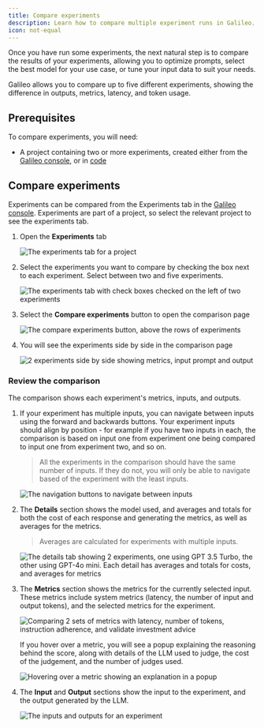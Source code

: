 ```yaml
---
title: Compare experiments
description: Learn how to compare multiple experiment runs in Galileo.
icon: not-equal
---
```


Once you have run some experiments, the next natural step is to compare the results of your experiments, allowing you to optimize prompts, select the best model for your use case, or tune your input data to suit your needs.

Galileo allows you to compare up to five different experiments, showing the difference in outputs, metrics, latency, and token usage.

## Prerequisites

To compare experiments, you will need:

- A project containing two or more experiments, created either from the [Galileo console](concepts/experiments/running-experiments-in-console), or in [code](concepts/experiments/running-experiments) 

## Compare experiments

Experiments can be compared from the Experiments tab in the [Galileo console](https://app.galileo.ai/). Experiments are part of a project, so select the relevant project to see the experiments tab.

1. Open the **Experiments** tab

    ![The experiments tab for a project](/images/concepts/experiments/experiments-tab.webp)

1. Select the experiments you want to compare by checking the box next to each experiment. Select between two and five experiments.

    ![The experiments tab with check boxes checked on the left of two experiments](/images/concepts/experiments/select-experiments.webp)

1. Select the **Compare experiments** button to open the comparison page

    ![The compare experiments button, above the rows of experiments](/images/concepts/experiments/compare-experiments-button.webp)

1. You will see the experiments side by side in the comparison page

    ![2 experiments side by side showing metrics, input prompt and output](/images/concepts/experiments/compare-2-experiments-full.webp)

### Review the comparison

The comparison shows each experiment's metrics, inputs, and outputs. 

1. If your experiment has multiple inputs, you can navigate between inputs using the forward and backwards buttons. Your experiment inputs should align by position - for example if you have two inputs in each, the comparison is based on input one from experiment one being compared to input one from experiment two, and so on.

    > All the experiments in the comparison should have the same number of inputs. If they do not, you will only be able to navigate based of the experiment with the least inputs.

    ![The navigation buttons to navigate between inputs](/images/concepts/experiments/compare-navigate-inputs.webp)

1. The **Details** section shows the model used, and averages and totals for both the cost of each response and generating the metrics, as well as averages for the metrics.

    > Averages are calculated for experiments with multiple inputs.

    ![The details tab showing 2 experiments, one using GPT 3.5 Turbo, the other using GPT-4o mini. Each detail has averages and totals for costs, and averages for metrics](/images/concepts/experiments/details.webp)

1. The **Metrics** section shows the metrics for the currently selected input. These metrics include system metrics (latency, the number of input and output tokens), and the selected metrics for the experiment.

    ![Comparing 2 sets of metrics with latency, number of tokens, instruction adherence, and validate investment advice](/images/concepts/experiments/compare-metrics.webp)

    If you hover over a metric, you will see a popup explaining the reasoning behind the score, along with details of the LLM used to judge, the cost of the judgement, and the number of judges used.

    ![Hovering over a metric showing an explanation in a popup](/images/concepts/experiments/hover-metric-description.webp)

1. The **Input** and **Output** sections show the input to the experiment, and the output generated by the LLM.

    ![The inputs and outputs for an experiment](/images/concepts/experiments/compare-experiments-input-output.webp)

